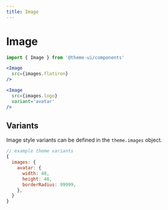 ```yaml
---
title: Image
---
```


# Image

```js
import { Image } from '@theme-ui/components'
```

```jsx live=true
<Image
  src={images.flatiron}
/>
```

```jsx live=true
<Image
  src={images.logo}
  variant='avatar'
/>
```

## Variants

Image style variants can be defined in the `theme.images` object.

```js
// example theme variants
{
  images: {
    avatar: {
      width: 48,
      height: 48,
      borderRadius: 99999,
    },
  }
}
```
